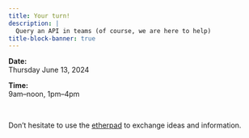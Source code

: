 ```yaml
---
title: Your turn!
description: |
  Query an API in teams (of course, we are here to help)
title-block-banner: true
---
```


:::{.topdef}

**Date:** \
Thursday June 13, 2024

**Time:** \
9am–noon, 1pm–4pm

:::
<br>

:::{.topinline}

Don't hesitate to use the [etherpad](https://etherpad.wikimedia.org/p/dhsi24) to exchange ideas and information.

:::
